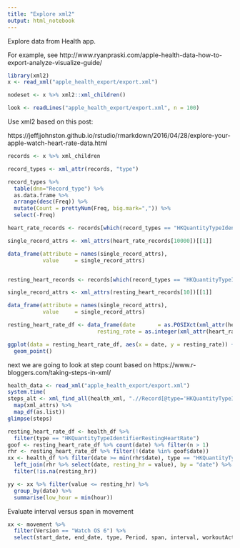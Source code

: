 ```yaml
---
title: "Explore xml2"
output: html_notebook
---
```


Explore data from Health app.

For example, see http://www.ryanpraski.com/apple-health-data-how-to-export-analyze-visualize-guide/

```r
library(xml2)
x <- read_xml("apple_health_export/export.xml")

nodeset <- x %>% xml2::xml_children()

look <- readLines("apple_health_export/export.xml", n = 100)
```

Use xml2 based on this post:

https://jeffjjohnston.github.io/rstudio/rmarkdown/2016/04/28/explore-your-apple-watch-heart-rate-data.html
```r
records <- x %>% xml_children

record_types <- xml_attr(records, "type")

record_types %>%
  table(dnn="Record_type") %>%            
  as.data.frame %>%
  arrange(desc(Freq)) %>%
  mutate(Count = prettyNum(Freq, big.mark=",")) %>%
  select(-Freq) 

heart_rate_records <- records[which(record_types == "HKQuantityTypeIdentifierHeartRate")]

single_record_attrs <- xml_attrs(heart_rate_records[10000])[[1]]

data_frame(attribute = names(single_record_attrs),
           value     = single_record_attrs) 


resting_heart_records <- records[which(record_types == "HKQuantityTypeIdentifierRestingHeartRate")]

single_record_attrs <- xml_attrs(resting_heart_records[10])[[1]]

data_frame(attribute = names(single_record_attrs),
           value     = single_record_attrs) 

resting_heart_rate_df <- data_frame(date       = as.POSIXct(xml_attr(heart_rate_records, "endDate")),
                            resting_rate = as.integer(xml_attr(heart_rate_records, "value")))

ggplot(data = resting_heart_rate_df, aes(x = date, y = resting_rate)) +
  geom_point()
```

next we are going to look at step count based on
https://www.r-bloggers.com/taking-steps-in-xml/

```r
health_data <- read_xml("apple_health_export/export.xml")
system.time(
steps_alt <- xml_find_all(health_xml, ".//Record[@type='HKQuantityTypeIdentifierStepCount']") %>%
  map(xml_attrs) %>% 
  map_df(as.list))
glimpse(steps)
```

```r
resting_heart_rate_df <- health_df %>% 
  filter(type == "HKQuantityTypeIdentifierRestingHeartRate")
goof <- resting_heart_rate_df %>% count(date) %>% filter(n > 1)
rhr <- resting_heart_rate_df %>% filter(!(date %in% goof$date))
xx <- health_df %>% filter(date >= min(rhr$date), type == "HKQuantityTypeIdentifierHeartRate") %>% 
  left_join(rhr %>% select(date, resting_hr = value), by = "date") %>% 
  filter(!is.na(resting_hr))

yy <- xx %>% filter(value <= resting_hr) %>% 
  group_by(date) %>% 
  summarise(low_hour = min(hour))
```


Evaluate interval versus span in movement


```r
xx <- movement %>% 
  filter(Version == "Watch OS 6") %>% 
  select(start_date, end_date, type, Period, span, interval, workoutActivityType)
```


